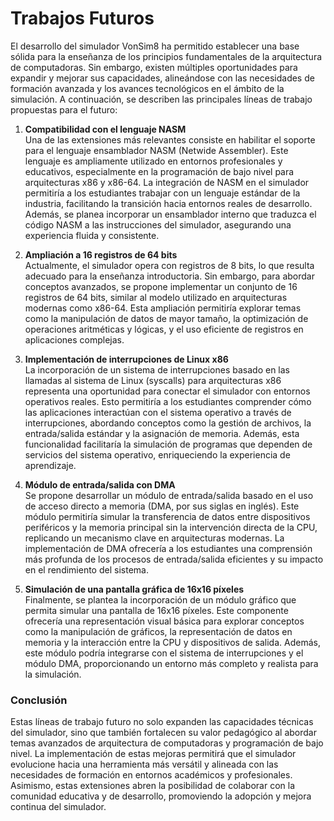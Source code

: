 # Trabajos Futuros {#futuro}
El desarrollo del simulador VonSim8 ha permitido establecer una base sólida para la enseñanza de los principios fundamentales de la arquitectura de computadoras. Sin embargo, existen múltiples oportunidades para expandir y mejorar sus capacidades, alineándose con las necesidades de formación avanzada y los avances tecnológicos en el ámbito de la simulación. A continuación, se describen las principales líneas de trabajo propuestas para el futuro:

1. **Compatibilidad con el lenguaje NASM**  
   Una de las extensiones más relevantes consiste en habilitar el soporte para el lenguaje ensamblador NASM (Netwide Assembler). Este lenguaje es ampliamente utilizado en entornos profesionales y educativos, especialmente en la programación de bajo nivel para arquitecturas x86 y x86-64. La integración de NASM en el simulador permitiría a los estudiantes trabajar con un lenguaje estándar de la industria, facilitando la transición hacia entornos reales de desarrollo. Además, se planea incorporar un ensamblador interno que traduzca el código NASM a las instrucciones del simulador, asegurando una experiencia fluida y consistente.

2. **Ampliación a 16 registros de 64 bits**  
   Actualmente, el simulador opera con registros de 8 bits, lo que resulta adecuado para la enseñanza introductoria. Sin embargo, para abordar conceptos avanzados, se propone implementar un conjunto de 16 registros de 64 bits, similar al modelo utilizado en arquitecturas modernas como x86-64. Esta ampliación permitiría explorar temas como la manipulación de datos de mayor tamaño, la optimización de operaciones aritméticas y lógicas, y el uso eficiente de registros en aplicaciones complejas.

3. **Implementación de interrupciones de Linux x86**  
   La incorporación de un sistema de interrupciones basado en las llamadas al sistema de Linux (syscalls) para arquitecturas x86 representa una oportunidad para conectar el simulador con entornos operativos reales. Esto permitiría a los estudiantes comprender cómo las aplicaciones interactúan con el sistema operativo a través de interrupciones, abordando conceptos como la gestión de archivos, la entrada/salida estándar y la asignación de memoria. Además, esta funcionalidad facilitaría la simulación de programas que dependen de servicios del sistema operativo, enriqueciendo la experiencia de aprendizaje.

4. **Módulo de entrada/salida con DMA**  
   Se propone desarrollar un módulo de entrada/salida basado en el uso de acceso directo a memoria (DMA, por sus siglas en inglés). Este módulo permitiría simular la transferencia de datos entre dispositivos periféricos y la memoria principal sin la intervención directa de la CPU, replicando un mecanismo clave en arquitecturas modernas. La implementación de DMA ofrecería a los estudiantes una comprensión más profunda de los procesos de entrada/salida eficientes y su impacto en el rendimiento del sistema.

5. **Simulación de una pantalla gráfica de 16x16 píxeles**  
   Finalmente, se plantea la incorporación de un módulo gráfico que permita simular una pantalla de 16x16 píxeles. Este componente ofrecería una representación visual básica para explorar conceptos como la manipulación de gráficos, la representación de datos en memoria y la interacción entre la CPU y dispositivos de salida. Además, este módulo podría integrarse con el sistema de interrupciones y el módulo DMA, proporcionando un entorno más completo y realista para la simulación.

### Conclusión

Estas líneas de trabajo futuro no solo expanden las capacidades técnicas del simulador, sino que también fortalecen su valor pedagógico al abordar temas avanzados de arquitectura de computadoras y programación de bajo nivel. La implementación de estas mejoras permitirá que el simulador evolucione hacia una herramienta más versátil y alineada con las necesidades de formación en entornos académicos y profesionales. Asimismo, estas extensiones abren la posibilidad de colaborar con la comunidad educativa y de desarrollo, promoviendo la adopción y mejora continua del simulador.